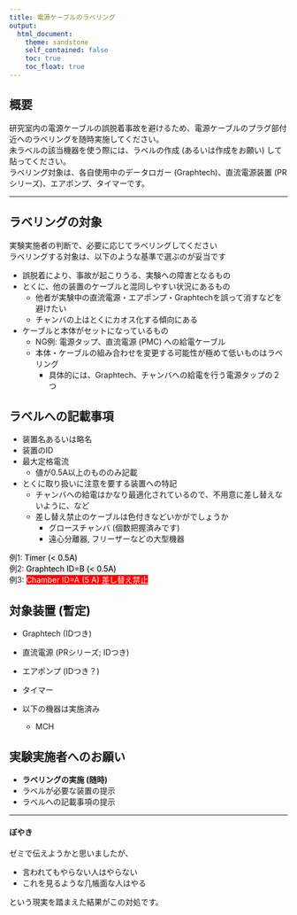 ```yaml
---
title: 電源ケーブルのラベリング
output:
  html_document:
    theme: sandstone
    self_contained: false
    toc: true
    toc_float: true
---
```


## 概要  

研究室内の電源ケーブルの誤脱着事故を避けるため、電源ケーブルのプラグ部付近へのラベリングを随時実施してください。  
未ラベルの該当機器を使う際には、ラベルの作成 (あるいは作成をお願い) して貼ってください。  
ラベリング対象は、各自使用中のデータロガー (Graphtech)、直流電源装置 (PRシリーズ)、エアポンプ、タイマーです。  

------------

## ラベリングの対象  

実験実施者の判断で、必要に応じてラベリングしてください  
ラベリングする対象は、以下のような基準で選ぶのが妥当です  

* 誤脱着により、事故が起こりうる、実験への障害となるもの  
* とくに、他の装置のケーブルと混同しやすい状況にあるもの  
    * 他者が実験中の直流電源・エアポンプ・Graphtechを誤って消すなどを避けたい  
    * チャンバの上はとくにカオス化する傾向にある  
* ケーブルと本体がセットになっているもの  
    * NG例: 電源タップ、直流電源 (PMC) への給電ケーブル  
    * 本体・ケーブルの組み合わせを変更する可能性が極めて低いものはラベリング  
        * 具体的には、Graphtech、チャンバへの給電を行う電源タップの２つ  

## ラベルへの記載事項  


* 装置名あるいは略名  
* 装置のID  
* 最大定格電流  
    * 値が0.5A以上のもののみ記載  
* とくに取り扱いに注意を要する装置への特記  
    * チャンバへの給電はかなり最適化されているので、不用意に差し替えないように、など  
    * 差し替え禁止のケーブルは色付きなどいかがでしょうか  
        * グロースチャンバ (個数把握済みです)  
        * 遠心分離器, フリーザーなどの大型機器  

例1: <span style="background:#EEEEEE; color:black;">Timer (< 0.5A)</span>  
例2: <span style="background:#EEEEEE; color:black;">Graphtech ID=B (< 0.5A)</span>  
例3: <span style="background:red; color:white;">Chamber ID=A (5 A) 差し替え禁止</span>  


## 対象装置 (暫定)  

* Graphtech (IDつき)
* 直流電源 (PRシリーズ; IDつき)  
* エアポンプ (IDつき？)  
* タイマー  

* 以下の機器は実施済み  
    * MCH  


## 実験実施者へのお願い  

* <b>ラベリングの実施 (随時)</b>
* ラベルが必要な装置の提示  
* ラベルへの記載事項の提示  

-----

#### ぼやき

ゼミで伝えようかと思いましたが、

* 言われてもやらない人はやらない  
* これを見るような几帳面な人はやる  

という現実を踏まえた結果がこの対処です。  